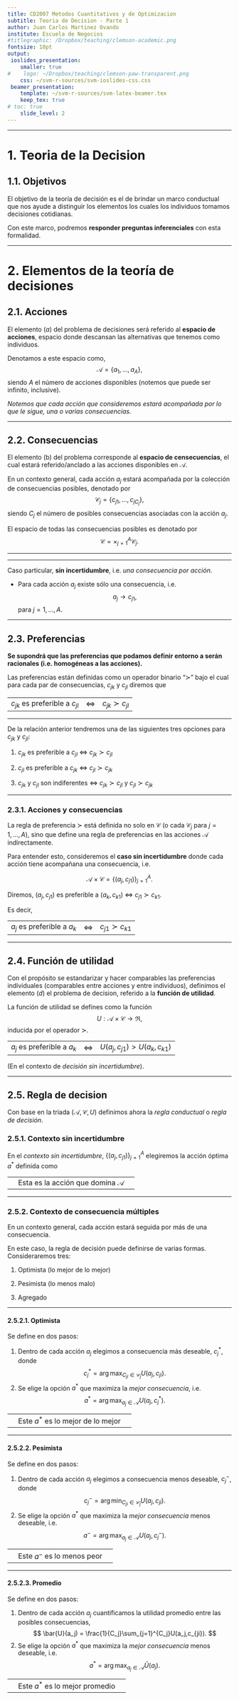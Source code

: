 ```yaml
---
title: CD2007 Metodos Cuantitativos y de Optimizacion
subtitle: Teoria de Decision - Parte 1
author: Juan Carlos Martinez Ovando
institute: Escuela de Negocios
#titlegraphic: /Dropbox/teaching/clemson-academic.png
fontsize: 10pt
output:
 ioslides_presentation:
    smaller: true
#    logo: ~/Dropbox/teaching/clemson-paw-transparent.png
    css: ~/svm-r-sources/svm-ioslides-css.css    
 beamer_presentation:
    template: ~/svm-r-sources/svm-latex-beamer.tex
    keep_tex: true
# toc: true
    slide_level: 2
---
```



---

# 1. Teoria de la Decision

## 1.1. Objetivos

El objetivo de la teoría de decisión es el de brindar un marco conductual que nos ayude a distinguir los elementos los cuales los individuos tomamos decisiones cotidianas.

Con este marco, podremos **responder preguntas inferenciales** con esta formalidad.

---

# 2. Elementos de la teoría de decisiones

## 2.1. Acciones

El elemento $(a)$ del problema de decisiones será referido al **espacio de acciones**, espacio donde descansan las alternativas que tenemos como individuos. 

Denotamos a este espacio como,
$$
\mathcal{A}=\{a_1,\ldots,a_A\},
$$
siendo $A$ el número de acciones disponibles (notemos que puede ser infinito, inclusive).

_Notemos que cada acción que consideremos estará acompañada por lo que le sigue, una o varias consecuencias._

---

## 2.2. Consecuencias

El elemento (b) del problema corresponde al **espacio de censecuencias**, el cual estará referido/anclado a las acciones disponibles en $\mathcal{A}$. 

En un contexto general, cada acción $a_j$ estará acompañada por la colección de consecuencias posibles, denotado por
$$
\mathcal{C}_j=\{c_{j1},\ldots,c_{jC_{j}}\},
$$
siendo $C_{j}$ el número de posibles consecuencias asociadas con la acción $a_j$.

El espacio de todas las consecuencias posibles es denotado por
$$
\mathcal{C}=\times_{j=1}^{A}\mathcal{C}_j.
$$

---

**\textcolor{orange}{Diagrama}**

---

Caso particular, **sin incertidumbre**, i.e. _una consecuencia por acción_.

* Para cada acción $a_j$ existe sólo una consecuencia, i.e.
$$
a_j \rightarrow c_{j1},
$$
para $j=1,\ldots,A$.

_\textcolor{orange}{Al interior del espacio de consecuencias definiremos como individuos reglas de preferencias.}_

---

## 2.3. Preferencias

**Se supondrá que las preferencias que podamos definir entorno a $\mathcal{}$ serán racionales (i.e. homogéneas a las acciones).**

Las preferencias están definidas como un operador binario "$\succ$" bajo el cual para cada par de consecuencias, $c_{jk}$ y $c_{jl}$ diremos que 

--------------------------------- ------- ----------------------------------
$c_{jk}$ es preferible a $c_{jl}$  $\iff$  $c_{jk}\succ c_{jl}$
--------------------------------- ------- ----------------------------------

---

De la relación anterior tendremos una de las siguientes tres opciones para $c_{jk}$ y $c_{jl}$:

1. $c_{jk}$ es preferible a $c_{jl}$  $\iff$  $c_{jk}\succ c_{jl}$

2. $c_{jl}$ es preferible a $c_{jk}$  $\iff$  $c_{jl}\succ c_{jk}$

3. $c_{jk}$ y $c_{jl}$ son indiferentes  $\iff$  $c_{jk}\succ c_{jl}$ y $c_{jl}\succ c_{jk}$

\textcolor{orange}{$\triangle$ Notemos que la regla de preferencia $\succ$ es un operador cualitativo.}

---

### 2.3.1. Acciones y consecuencias

La regla de preferencia $\succ$ está definida no solo en $\mathcal{C}$ (o cada $\mathcal{C}_{j}$ para $j=1,\ldots,A$), sino que define una regla de preferencias en las acciones $\mathcal{A}$ indirectamente.

Para entender esto, consideremos el **caso sin incertidumbre** donde cada acción tiene acompañana una consecuencia, i.e.

$$
\mathcal{A}\times\mathcal{C}=\{(a_j,c_{j1})\}_{j=1}^{A}.
$$

Diremos, $(a_{j},c_{j1})$ es preferible a $(a_{k},c_{k1})$  $\iff$  $c_{j1}\succ c_{k1}$.


Es decir,

--------------------------------- ------- ----------------------------------
$a_{j}$ es preferible a $a_{k}$   $\iff$  $c_{j1}\succ c_{k1}$
--------------------------------- ------- ----------------------------------

\textcolor{orange}{$\triangle$ Recordemos que $\succ$ es un operador cualitativo.}

---

## 2.4. Función de utilidad

Con el propósito se estandarizar y hacer comparables las preferencias individuales (comparables entre acciones y entre individuos), definimos el elemento $(d)$ el problema de decision, referido a la **función de utilidad**.

La función de utilidad se defines como la función 
$$
U:\mathcal{A}\times\mathcal{C} \rightarrow \Re,
$$
inducida por el operador $\succ$.

\textcolor{orange}{$\triangle$ Ahora, nuestras preferencias son manifestadas cuantitativamente, de manera que }

--------------------------------- ------- ----------------------------------
$a_{j}$ es preferible a $a_{k}$   $\iff$  $U(a_j,c_{j1}) > U(a_k,c_{k1})$
--------------------------------- ------- ----------------------------------

(En el contexto de _decisión sin incertidumbre_).

---

## 2.5. Regla de decision

Con base en la triada $(\mathcal{A},\mathcal{C},U)$ definimos ahora la _regla conductual_ o _regla de decisión_.

### 2.5.1. Contexto sin incertidumbre

En el _contexto sin incertidumbre_, $\{(a_j,c_{j1})\}_{j=1}^{A}$ elegiremos la acción óptima $a^{*}$ definida como
\begin{eqnarray}
a^{*}=\arg\max_{a_j\in\mathcal{A}} U(a_j,c_{j1}).
\end{eqnarray}

- ------------------------------------------ -
  Esta es la acción que domina $\mathcal{A}$
- ------------------------------------------ -

---

### 2.5.2. Contexto de consecuencia múltiples

En un contexto general, cada acción estará seguida por más de una consecuencia. 

En este caso, la regla de decisión puede definirse de varias formas. Consideraremos tres: 

1. Optimista (lo mejor de lo mejor)

2. Pesimista (lo menos malo)

3. Agregado

---

#### 2.5.2.1. Optimista

Se define en dos pasos:

1. Dentro de cada acción $a_j$ elegimos a consecuencia más deseable, $c_j^{*}$, donde 
$$
c_j^* = \arg\max_{C_{ji}\in\mathcal{C}_j} U(a_j,c_{ji}).
$$
2. Se elige la opción $a^{*}$ que maximiza la _mejor consecuencia_, i.e.
$$
a^{*}=\arg\max_{a_j\in\mathcal{A}}U(a_j,c_{j}^{*}).
$$

- ------------------------------------- -
  Este $a^{*}$ es lo mejor de lo mejor 
- ------------------------------------- -

---

#### 2.5.2.2. Pesimista

Se define en dos pasos:

1. Dentro de cada acción $a_j$ elegimos a consecuencia menos deseable, $c_j^{-}$, donde 
$$
c_j^{-} = \arg\min_{C_{ji}\in\mathcal{C}_j} U(a_j,c_{ji}).
$$
2. Se elige la opción $a^{*}$ que maximiza la _mejor consecuencia_ menos deseable, i.e.
$$
a^{-}=\arg\max_{a_j\in\mathcal{A}}U(a_j,c_{j}^{-}).
$$

- ----------------------------- -
  Este $a^{-}$ es lo menos peor 
- ----------------------------- -

---

#### 2.5.2.3. Promedio

Se define en dos pasos:

1. Dentro de cada acción $a_j$ cuantificamos la utilidad promedio entre las posibles consecuencias,  
$$
\bar{U}(a_j) = \frac{1}{C_j}\sum_{j=1}^{C_j}U(a_j,c_{ji}).
$$
2. Se elige la opción $a^{*}$ que maximiza la _mejor consecuencia_ menos deseable, i.e.
$$
a^{*}=\arg\max_{a_j\in\mathcal{A}}\bar{U}(a_j).
$$

- --------------------------------- -
  Este $a^{*}$ es lo mejor promedio 
- --------------------------------- -
